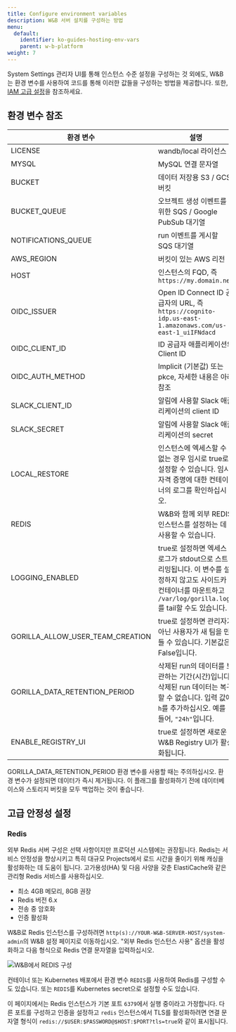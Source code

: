 ```yaml
---
title: Configure environment variables
description: W&B 서버 설치를 구성하는 방법
menu:
  default:
    identifier: ko-guides-hosting-env-vars
    parent: w-b-platform
weight: 7
---
```


System Settings 관리자 UI를 통해 인스턴스 수준 설정을 구성하는 것 외에도, W&B는 환경 변수를 사용하여 코드를 통해 이러한 값들을 구성하는 방법을 제공합니다. 또한, [IAM 고급 설정](/ko/./iam/advanced_env_vars)을 참조하세요.

## 환경 변수 참조

| 환경 변수                      | 설명                                                                                                                                                                                       |
| ---------------------------------- | ------------------------------------------------------------------------------------------------------------------------------------------------------------------------------------------ |
| LICENSE                          | wandb/local 라이선스                                                                                                                                                                      |
| MYSQL                            | MySQL 연결 문자열                                                                                                                                                                         |
| BUCKET                           | 데이터 저장용 S3 / GCS 버킷                                                                                                                                                               |
| BUCKET_QUEUE                     | 오브젝트 생성 이벤트를 위한 SQS / Google PubSub 대기열                                                                                                                                    |
| NOTIFICATIONS_QUEUE              | run 이벤트를 게시할 SQS 대기열                                                                                                                                                            |
| AWS_REGION                       | 버킷이 있는 AWS 리전                                                                                                                                                                      |
| HOST                             | 인스턴스의 FQD, 즉 `https://my.domain.net`                                                                                                                                         |
| OIDC_ISSUER                      | Open ID Connect ID 공급자의 URL, 즉 `https://cognito-idp.us-east-1.amazonaws.com/us-east-1_uiIFNdacd`                                                                       |
| OIDC_CLIENT_ID                   | ID 공급자 애플리케이션의 Client ID                                                                                                                                                          |
| OIDC_AUTH_METHOD                 | Implicit (기본값) 또는 pkce, 자세한 내용은 아래 참조                                                                                                                                        |
| SLACK_CLIENT_ID                  | 알림에 사용할 Slack 애플리케이션의 client ID                                                                                                                                               |
| SLACK_SECRET                     | 알림에 사용할 Slack 애플리케이션의 secret                                                                                                                                                  |
| LOCAL_RESTORE                    | 인스턴스에 엑세스할 수 없는 경우 임시로 true로 설정할 수 있습니다. 임시 자격 증명에 대한 컨테이너의 로그를 확인하십시오.                                                                                                |
| REDIS                            | W&B와 함께 외부 REDIS 인스턴스를 설정하는 데 사용할 수 있습니다.                                                                                                                             |
| LOGGING_ENABLED                  | true로 설정하면 엑세스 로그가 stdout으로 스트리밍됩니다. 이 변수를 설정하지 않고도 사이드카 컨테이너를 마운트하고 `/var/log/gorilla.log`를 tail할 수도 있습니다.                                                               |
| GORILLA_ALLOW_USER_TEAM_CREATION | true로 설정하면 관리자가 아닌 사용자가 새 팀을 만들 수 있습니다. 기본값은 False입니다.                                                                                                           |
| GORILLA_DATA_RETENTION_PERIOD | 삭제된 run의 데이터를 보관하는 기간(시간)입니다. 삭제된 run 데이터는 복구할 수 없습니다. 입력 값에 `h`를 추가하십시오. 예를 들어, `"24h"`입니다. |
| ENABLE_REGISTRY_UI               | true로 설정하면 새로운 W&B Registry UI가 활성화됩니다.                                                                                                                                       |

<Note>
GORILLA_DATA_RETENTION_PERIOD 환경 변수를 사용할 때는 주의하십시오. 환경 변수가 설정되면 데이터가 즉시 제거됩니다. 이 플래그를 활성화하기 전에 데이터베이스와 스토리지 버킷을 모두 백업하는 것이 좋습니다.
</Note>

## 고급 안정성 설정

### Redis

외부 Redis 서버 구성은 선택 사항이지만 프로덕션 시스템에는 권장됩니다. Redis는 서비스 안정성을 향상시키고 특히 대규모 Projects에서 로드 시간을 줄이기 위해 캐싱을 활성화하는 데 도움이 됩니다. 고가용성(HA) 및 다음 사양을 갖춘 ElastiCache와 같은 관리형 Redis 서비스를 사용하십시오.

- 최소 4GB 메모리, 8GB 권장
- Redis 버전 6.x
- 전송 중 암호화
- 인증 활성화

W&B로 Redis 인스턴스를 구성하려면 `http(s)://YOUR-W&B-SERVER-HOST/system-admin`의 W&B 설정 페이지로 이동하십시오. "외부 Redis 인스턴스 사용" 옵션을 활성화하고 다음 형식으로 Redis 연결 문자열을 입력하십시오.

<Frame>
    <img src="/images/hosting/configure_redis.png" alt="W&B에서 REDIS 구성"  />
</Frame>

컨테이너 또는 Kubernetes 배포에서 환경 변수 `REDIS`를 사용하여 Redis를 구성할 수도 있습니다. 또는 `REDIS`를 Kubernetes secret으로 설정할 수도 있습니다.

이 페이지에서는 Redis 인스턴스가 기본 포트 `6379`에서 실행 중이라고 가정합니다. 다른 포트를 구성하고 인증을 설정하고 `redis` 인스턴스에서 TLS를 활성화하려면 연결 문자열 형식이 `redis://$USER:$PASSWORD@$HOST:$PORT?tls=true`와 같이 표시됩니다.
